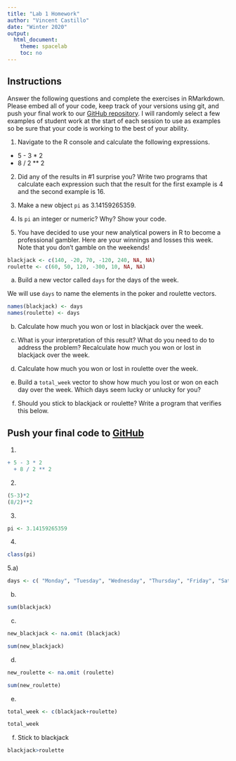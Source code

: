 ```yaml
---
title: "Lab 1 Homework"
author: "Vincent Castillo"
date: "Winter 2020"
output:
  html_document:
    theme: spacelab
    toc: no
---
```


## Instructions
Answer the following questions and complete the exercises in RMarkdown. Please embed all of your code, keep track of your versions using git, and push your final work to our [GitHub repository](https://github.com/FRS417-DataScienceBiologists). I will randomly select a few examples of student work at the start of each session to use as examples so be sure that your code is working to the best of your ability.  

1. Navigate to the R console and calculate the following expressions.  
  + 5 - 3 * 2  
  + 8 / 2 ** 2  
  
2. Did any of the results in #1 surprise you? Write two programs that calculate each expression such that the result for the first example is 4 and the second example is 16.  

3. Make a new object `pi` as 3.14159265359.  

4. Is `pi` an integer or numeric? Why? Show your code.  

5. You have decided to use your new analytical powers in R to become a professional gambler. Here are your winnings and losses this week. Note that you don't gamble on the weekends!  
```r
blackjack <- c(140, -20, 70, -120, 240, NA, NA)
roulette <- c(60, 50, 120, -300, 10, NA, NA)
```

a. Build a new vector called `days` for the days of the week. 


We will use `days` to name the elements in the poker and roulette vectors.
```r
names(blackjack) <- days
names(roulette) <- days
```

b. Calculate how much you won or lost in blackjack over the week.  


c. What is your interpretation of this result? What do you need to do to address the problem? Recalculate how much you won or lost in blackjack over the week.  


d. Calculate how much you won or lost in roulette over the week.  


e. Build a `total_week` vector to show how much you lost or won on each day over the week. Which days seem lucky or unlucky for you?


f. Should you stick to blackjack or roulette? Write a program that verifies this below.  

## Push your final code to [GitHub](https://github.com/FRS417-DataScienceBiologists)

1.
```r
+ 5 - 3 * 2  
  + 8 / 2 ** 2  
```
2.
```r
(5-3)*2
(8/2)**2
```
3.
```r
pi <- 3.14159265359
```

4.
```r
class(pi)
```
5.a)
```r
days <- c( "Monday", "Tuesday", "Wednesday", "Thursday", "Friday", "Saturday", "Sunday")
```

b)
```r
sum(blackjack)
```
c)
```r
new_blackjack <- na.omit (blackjack)
```

```r
sum(new_blackjack)
```
d)
```r
new_roulette <- na.omit (roulette)
```

```r
sum(new_roulette)
```
e)
```r
total_week <- c(blackjack+roulette)
```

```r
total_week
```
f) Stick to blackjack
```r
blackjack>roulette
```




